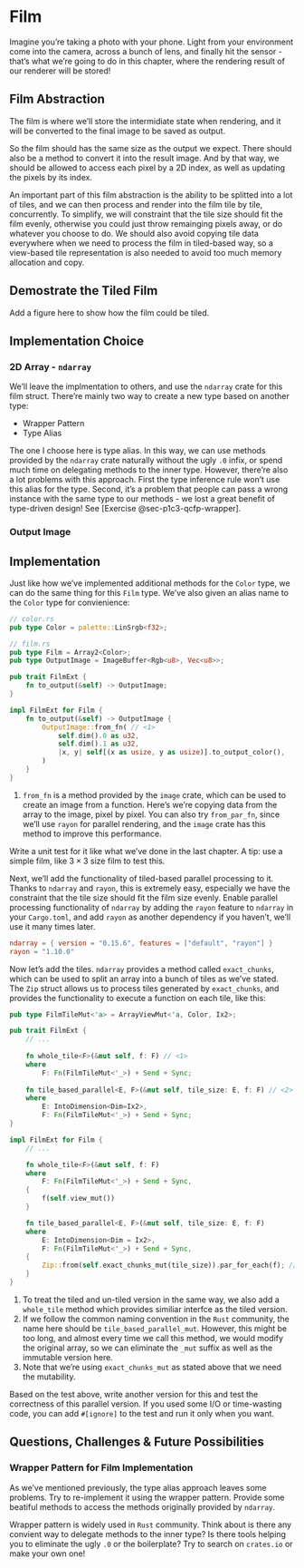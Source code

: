 # Film {#sec-film}

Imagine you're taking a photo with your phone. Light from your environment come into the camera, across a bunch of lens, and finally hit the sensor - that's what we're going to do in this chapter, where the rendering result of our renderer will be stored!

## Film Abstraction

The film is where we'll store the intermidiate state when rendering, and it will be converted to the final image to be saved as output.

So the film should has the same size as the output we expect. There should also be a method to convert it into the result image. And by that way, we should be allowed to access each pixel by a 2D index, as well as updating the pixels by its index.

An important part of this film abstraction is the ability to be splitted into a lot of tiles, and we can then process and render into the film tile by tile, concurrently. To simplify, we will constraint that the tile size should fit the film evenly, otherwise you could just throw remainging pixels away, or do whatever you choose to do. We should also avoid copying tile data everywhere when we need to process the film in tiled-based way, so a view-based tile representation is also needed to avoid too much memory allocation and copy.

::: callout-caution
## Demostrate the Tiled Film

Add a figure here to show how the film could be tiled.
:::

## Implementation Choice

### 2D Array - `ndarray`

We'll leave the implmentation to others, and use the `ndarray` crate for this film struct. There're mainly two way to create a new type based on another type:

-   Wrapper Pattern
-   Type Alias

The one I choose here is type alias. In this way, we can use methods provided by the `ndarray` crate naturally without the ugly `.0` infix, or spend much time on delegating methods to the inner type. However, there're also a lot problems with this approach. First the type inference rule won't use this alias for the type. Second, it's a problem that people can pass a wrong instance with the same type to our methods - we lost a great benefit of type-driven design! See [Exercise @sec-p1c3-qcfp-wrapper].

### Output Image

## Implementation

Just like how we've implemented additional methods for the `Color` type, we can do the same thing for this `Film` type. We've also given an alias name to the `Color` type for convienience:

``` rust
// color.rs
pub type Color = palette::LinSrgb<f32>;

// film.rs
pub type Film = Array2<Color>;
pub type OutputImage = ImageBuffer<Rgb<u8>, Vec<u8>>;

pub trait FilmExt {
    fn to_output(&self) -> OutputImage;
}

impl FilmExt for Film {
    fn to_output(&self) -> OutputImage {
        OutputImage::from_fn( // <1>
            self.dim().0 as u32,
            self.dim().1 as u32,
            |x, y| self[(x as usize, y as usize)].to_output_color(),
        )
    }
}
```

1.  `from_fn` is a method provided by the `image` crate, which can be used to create an image from a function. Here's we're copying data from the array to the image, pixel by pixel. You can also try `from_par_fn`, since we'll use `rayon` for parallel rendering, and the `image` crate has this method to improve this performance.

Write a unit test for it like what we've done in the last chapter. A tip: use a simple film, like $3 \times 3$ size film to test this.

Next, we'll add the functionality of tiled-based parallel processing to it. Thanks to `ndarray` and `rayon`, this is extremely easy, especially we have the constraint that the tile size should fit the film size evenly. Enable parallel processing functionality of `ndarray` by adding the `rayon` feature to `ndarray` in your `Cargo.toml`, and add `rayon` as another dependency if you haven't, we'll use it many times later.

``` toml
ndarray = { version = "0.15.6", features = ["default", "rayon"] }
rayon = "1.10.0"
```

Now let's add the tiles. `ndarray` provides a method called `exact_chunks`, which can be used to split an array into a bunch of tiles as we've stated. The `Zip` struct allows us to process tiles generated by `exact_chunks`, and provides the functionality to execute a function on each tile, like this:

``` Rust
pub type FilmTileMut<'a> = ArrayViewMut<'a, Color, Ix2>;

pub trait FilmExt {
    // ...
    
    fn whole_tile<F>(&mut self, f: F) // <1>
    where
        F: Fn(FilmTileMut<'_>) + Send + Sync;
    
    fn tile_based_parallel<E, F>(&mut self, tile_size: E, f: F) // <2>
    where
        E: IntoDimension<Dim=Ix2>,
        F: Fn(FilmTileMut<'_>) + Send + Sync;
}

impl FilmExt for Film {
    // ...

    fn whole_tile<F>(&mut self, f: F)
    where
        F: Fn(FilmTileMut<'_>) + Send + Sync,
    {
        f(self.view_mut())
    }

    fn tile_based_parallel<E, F>(&mut self, tile_size: E, f: F)
    where
        E: IntoDimension<Dim = Ix2>,
        F: Fn(FilmTileMut<'_>) + Send + Sync,
    {
        Zip::from(self.exact_chunks_mut(tile_size)).par_for_each(f); // <3>
    }
}
```
1. To treat the tiled and un-tiled version in the same way, we also add a `whole_tile` method which provides similiar interfce as the tiled version.
2. If we follow the common naming convention in the `Rust` community, the name here should be `tile_based_parallel_mut`. However, this might be too long, and almost every time we call this method, we would modify the original array, so we can eliminate the `_mut` suffix as well as the immutable version here.
3. Note that we're using `exact_chunks_mut` as stated above that we need the mutability.

Based on the test above, write another version for this and test the correctness of this parallel version. If you used some I/O or time-wasting code, you can add `#[ignore]` to the test and run it only when you want.

## Questions, Challenges & Future Possibilities {#sec-p1c3-qcfp}

### Wrapper Pattern for Film Implementation {#sec-p1c3-qcfp-wrapper}

As we've mentioned previously, the type alias approach leaves some problems. Try to re-implement it using the wrapper pattern. Provide some beatiful methods to access the methods originally provided by `ndarray`.

Wrapper pattern is widely used in `Rust` community. Think about is there any convient way to delegate methods to the inner type? Is there tools helping you to eliminate the ugly `.0` or the boilerplate? Try to search on `crates.io` or make your own one!